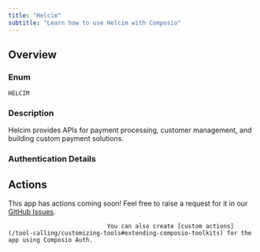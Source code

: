 ```yaml
---
title: "Helcim"
subtitle: "Learn how to use Helcim with Composio"
---
```



## Overview

### Enum
`HELCIM`

### Description
Helcim provides APIs for payment processing, customer management, and
    building custom payment solutions.

### Authentication Details

<Accordion title="API_KEY">
<ParamField path="api_token" type="string" required={true}>
</ParamField>

</Accordion>


## Actions

This app has actions coming soon! Feel free to raise a request for it in our [GitHub Issues](https://github.com/ComposioHQ/composio/issues).
                                
                                You can also create [custom actions](/tool-calling/customizing-tools#extending-composio-toolkits) for the app using Composio Auth.